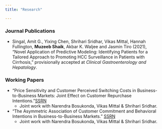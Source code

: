 ```yaml
---
title: "Research"

---
```


### Journal Publications

- Singal, Amit G., Yixing Chen, Shrihari Sridhar, Vikas Mittal, Hannah Fullington, **Muzeeb Shaik**, Akbar K. Waljee and Jasmin Tiro (2021), “Novel Application of Predictive Modeling: Identifying Patients for a Tailored Approach to Promoting HCC Surveillance in Patients with Cirrhosis,” provisionally accepted at *Clinical Gastroenterology and Hepatology*.

### Working Papers
- “Price Sensitivity and Customer Perceived Switching Costs in Business-to-Business Markets: Joint
Effect on Customer Repurchase Intentions.”[SSRN](https://papers.ssrn.com/abstract=3530532){target="_blank"}
    - Joint work with Narendra Bosukonda, Vikas Mittal & Shrihari Sridhar.

- “The Asymmetric Association of Customer Commitment and Behavioral Intentions in
Business-to-Business Markets.” [SSRN](https://papers.ssrn.com/abstract=3532546){target="_blank"}
    - Joint work with Narendra Bosukonda, Vikas Mittal & Shrihari Sridhar.

